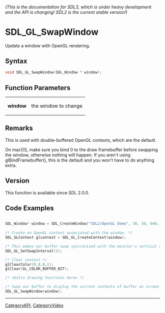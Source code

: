 ====== (This is the documentation for SDL3, which is under heavy development and the API is changing! SDL2 is the current stable version!) ======
= SDL_GL_SwapWindow =

Update a window with OpenGL rendering.

== Syntax ==

<syntaxhighlight lang='c'>
void SDL_GL_SwapWindow(SDL_Window * window);
</syntaxhighlight>

== Function Parameters ==

{|
|'''window'''
|the window to change
|}

== Remarks ==

This is used with double-buffered OpenGL contexts, which are the default.

On macOS, make sure you bind 0 to the draw framebuffer before swapping the
window, otherwise nothing will happen. If you aren't using
glBindFramebuffer(), this is the default and you won't have to do anything
extra.

== Version ==

This function is available since SDL 2.0.0.

== Code Examples ==

<syntaxhighlight lang='c++'>

SDL_Window* window = SDL_CreateWindow("SDL2/OpenGL Demo", 30, 30, 640, 480, SDL_WINDOW_OPENGL|SDL_WINDOW_RESIZABLE);
      
/* Create an OpenGL context associated with the window. */
SDL_GLContext glcontext = SDL_GL_CreateContext(window);

/* This makes our buffer swap syncronized with the monitor's vertical refresh */
SDL_GL_SetSwapInterval(1);

/* Clear context */
glClearColor(0,0,0,1);
glClear(GL_COLOR_BUFFER_BIT);

/* <Extra drawing functions here> */ 

/* Swap our buffer to display the current contents of buffer on screen */ 
SDL_GL_SwapWindow(window);


</syntaxhighlight>

----
[[CategoryAPI]], [[CategoryVideo]]



